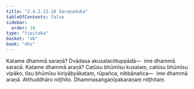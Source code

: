 ```yaml
---
title: "2.4.2.13.18 Saraṇaduka"
tableOfContents: false
sidebar:
  order: 10
type: "tipitaka"
basket: "ab"
book: "dhs"
---
```



<DynamicBreadcrumb />

<Division number="1615" book="dhs" bookNo="29" page="298">

<Paragraph number="2326" book="dhs">
Katame dhammā saraṇā? Dvādasa akusalacittuppādā—  ime dhammā saraṇā.
</Paragraph>

</Division>
<Division number="1616" book="dhs" bookNo="29" page="298">

<Paragraph number="2327" book="dhs">
Katame dhammā araṇā? Catūsu bhūmīsu kusalaṃ, catūsu bhūmīsu vipāko, tīsu bhūmīsu kiriyābyākataṃ, rūpañca, nibbānañca—  ime dhammā araṇā.

</Paragraph>
</Division>

<Paragraph number="2328" type="center" book="dhs">
Atthuddhāro niṭṭhito.



</Paragraph>

<Paragraph number="2329" type="center" book="dhs">
Dhammasaṅgaṇīpakaraṇaṃ niṭṭhitaṃ.
</Paragraph>
